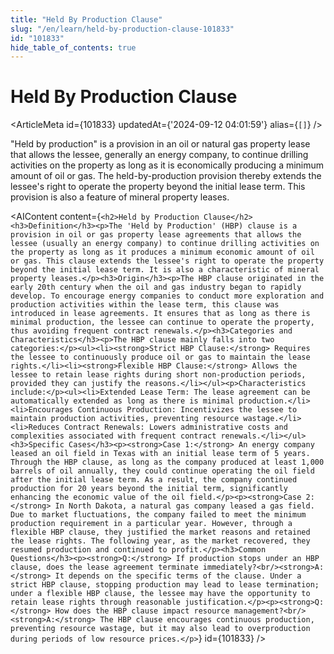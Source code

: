 ```yaml
---
title: "Held By Production Clause"
slug: "/en/learn/held-by-production-clause-101833"
id: "101833"
hide_table_of_contents: true
---
```



# Held By Production Clause

<ArticleMeta id={101833} updatedAt={'2024-09-12 04:01:59'} alias={`[]`} />
<div className='border-solid border-b border-t-0 my-4 border-[var(--ifm-color-gray-300)]' />

"Held by production" is a provision in an oil or natural gas property lease that allows the lessee, generally an energy company, to continue drilling activities on the property as long as it is economically producing a minimum amount of oil or gas. The held-by-production provision thereby extends the lessee's right to operate the property beyond the initial lease term. This provision is also a feature of mineral property leases.

<AIContent content={`<h2>Held by Production Clause</h2><h3>Definition</h3><p>The 'Held by Production' (HBP) clause is a provision in oil or gas property lease agreements that allows the lessee (usually an energy company) to continue drilling activities on the property as long as it produces a minimum economic amount of oil or gas. This clause extends the lessee's right to operate the property beyond the initial lease term. It is also a characteristic of mineral property leases.</p><h3>Origin</h3><p>The HBP clause originated in the early 20th century when the oil and gas industry began to rapidly develop. To encourage energy companies to conduct more exploration and production activities within the lease term, this clause was introduced in lease agreements. It ensures that as long as there is minimal production, the lessee can continue to operate the property, thus avoiding frequent contract renewals.</p><h3>Categories and Characteristics</h3><p>The HBP clause mainly falls into two categories:</p><ul><li><strong>Strict HBP Clause:</strong> Requires the lessee to continuously produce oil or gas to maintain the lease rights.</li><li><strong>Flexible HBP Clause:</strong> Allows the lessee to retain lease rights during short non-production periods, provided they can justify the reasons.</li></ul><p>Characteristics include:</p><ul><li>Extended Lease Term: The lease agreement can be automatically extended as long as there is minimal production.</li><li>Encourages Continuous Production: Incentivizes the lessee to maintain production activities, preventing resource wastage.</li><li>Reduces Contract Renewals: Lowers administrative costs and complexities associated with frequent contract renewals.</li></ul><h3>Specific Cases</h3><p><strong>Case 1:</strong> An energy company leased an oil field in Texas with an initial lease term of 5 years. Through the HBP clause, as long as the company produced at least 1,000 barrels of oil annually, they could continue operating the oil field after the initial lease term. As a result, the company continued production for 20 years beyond the initial term, significantly enhancing the economic value of the oil field.</p><p><strong>Case 2:</strong> In North Dakota, a natural gas company leased a gas field. Due to market fluctuations, the company failed to meet the minimum production requirement in a particular year. However, through a flexible HBP clause, they justified the market reasons and retained the lease rights. The following year, as the market recovered, they resumed production and continued to profit.</p><h3>Common Questions</h3><p><strong>Q:</strong> If production stops under an HBP clause, does the lease agreement terminate immediately?<br/><strong>A:</strong> It depends on the specific terms of the clause. Under a strict HBP clause, stopping production may lead to lease termination; under a flexible HBP clause, the lessee may have the opportunity to retain lease rights through reasonable justification.</p><p><strong>Q:</strong> How does the HBP clause impact resource management?<br/><strong>A:</strong> The HBP clause encourages continuous production, preventing resource wastage, but it may also lead to overproduction during periods of low resource prices.</p>`} id={101833} />
